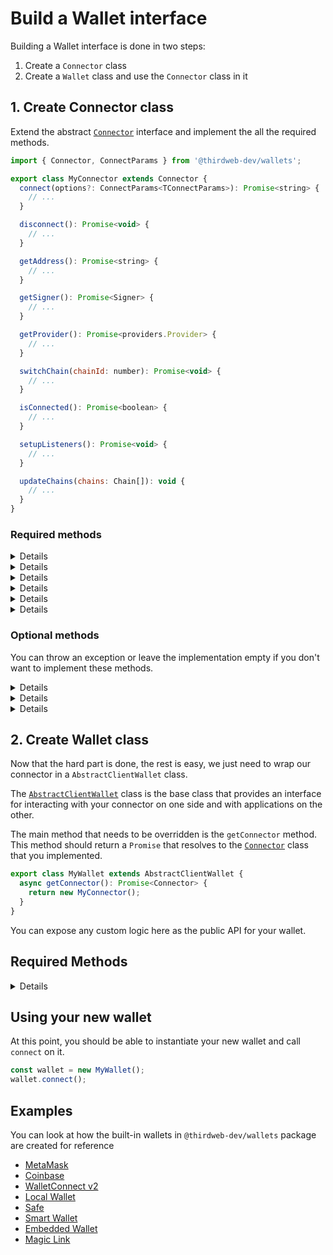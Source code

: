
# Build a Wallet interface

Building a Wallet interface is done in two steps:

1. Create a `Connector` class
2. Create a `Wallet` class and use the `Connector` class in it

## 1. Create Connector class

Extend the abstract [`Connector`](/references/wallets/v2/Connector) interface and implement the all the required methods.

```javascript
import { Connector, ConnectParams } from '@thirdweb-dev/wallets';

export class MyConnector extends Connector {
  connect(options?: ConnectParams<TConnectParams>): Promise<string> {
    // ...
  }

  disconnect(): Promise<void> {
    // ...
  }

  getAddress(): Promise<string> {
    // ...
  }

  getSigner(): Promise<Signer> {
    // ...
  }

  getProvider(): Promise<providers.Provider> {
    // ...
  }

  switchChain(chainId: number): Promise<void> {
    // ...
  }

  isConnected(): Promise<boolean> {
    // ...
  }

  setupListeners(): Promise<void> {
    // ...
  }

  updateChains(chains: Chain[]): void {
    // ...
  }
}
```

### Required methods

<Details summary='connect' id='connect'>

This method should trigger the connection flow of your wallet with the user's app.

The arguments needed to connect your wallet. This is specific to your wallet implementation which is why we leave it open for you to
add custom arguments here.

Returns a `string` containing the wallet address, or `undefined` if the connection failed.

</Details>

<Details summary='disconnect' id='disconnect'>

Disconnect the currently connected wallet from your app.

</Details>

<Details summary='getSigner' id='getSigner'>

Returns a `Promise<Signer>` with the ethers signer associated with your wallet.

</Details>

<Details summary='getProvider' id='getProvider'>

Returns a `Promise<providers.Provider>` with the ethers provider associated with your wallet.

</Details>

<Details summary='isConnected' id='isConnected'>

Returns a `Promise<boolean>` indicating whether the wallet is connected or not.

</Details>

<Details summary='getAddress' id='getAddress'>

Returns a `Promise<string>` with the currently connected wallet address.

</Details>

### Optional methods

You can throw an exception or leave the implementation empty if you don't want to implement these methods.

<Details summary='switchChain' id='switchChain' tags={["Optional"]}>

Switch the chain the wallet is connected to.

</Details>

<Details summary='setupListeners' id='setupListeners' tags={["Optional"]}>

This method should set all listeners needed for the wallet to work. It will be used by the `AbstractClientWallet` class to set up the listeners
when the wallet is connected.

</Details>

<Details summary='updateChains' id='updateChains' tags={["Optional"]}>

Update the array of chains the wallet can connect to.

</Details>

## 2. Create Wallet class

Now that the hard part is done, the rest is easy, we just need to wrap our connector in a `AbstractClientWallet` class.

The [`AbstractClientWallet`](/wallet/interface/abstract-client-wallet) class is the base
class that provides an interface for interacting with your connector on one side and with applications on the other.

The main method that needs to be overridden is the `getConnector` method. This method should return a `Promise`
that resolves to the [`Connector`](https://github.com/thirdweb-dev/js/blob/main/packages/wallets/src/evm/interfaces/connector.ts#L6)
class that you implemented.

```javascript
export class MyWallet extends AbstractClientWallet {
  async getConnector(): Promise<Connector> {
    return new MyConnector();
  }
}
```

You can expose any custom logic here as the public API for your wallet.

## Required Methods

<Details summary="getConnector" id="getConnector">

Returns a `Promise<Connector>` with the connector class that you implemented.

 </Details>

## Using your new wallet

At this point, you should be able to instantiate your new wallet and call `connect` on it.

```ts
const wallet = new MyWallet();
wallet.connect();
```

## Examples

You can look at how the built-in wallets in `@thirdweb-dev/wallets` package are created for reference

- [MetaMask](https://github.com/thirdweb-dev/js/blob/main/packages/wallets/src/evm/wallets/metamask.ts)
- [Coinbase](https://github.com/thirdweb-dev/js/blob/main/packages/wallets/src/evm/wallets/coinbase-wallet.ts)
- [WalletConnect v2](https://github.com/thirdweb-dev/js/blob/main/packages/wallets/src/evm/wallets/wallet-connect.ts)
- [Local Wallet](https://github.com/thirdweb-dev/js/blob/main/packages/wallets/src/evm/wallets/local-wallet.ts)
- [Safe](https://github.com/thirdweb-dev/js/blob/main/packages/wallets/src/evm/wallets/safe.ts)
- [Smart Wallet](https://github.com/thirdweb-dev/js/blob/main/packages/wallets/src/evm/wallets/smart-wallet.ts)
- [Embedded Wallet](https://github.com/thirdweb-dev/js/blob/main/packages/wallets/src/evm/wallets/embedded-wallet.ts)
- [Magic Link](https://github.com/thirdweb-dev/js/blob/main/packages/wallets/src/evm/wallets/magic.ts)
